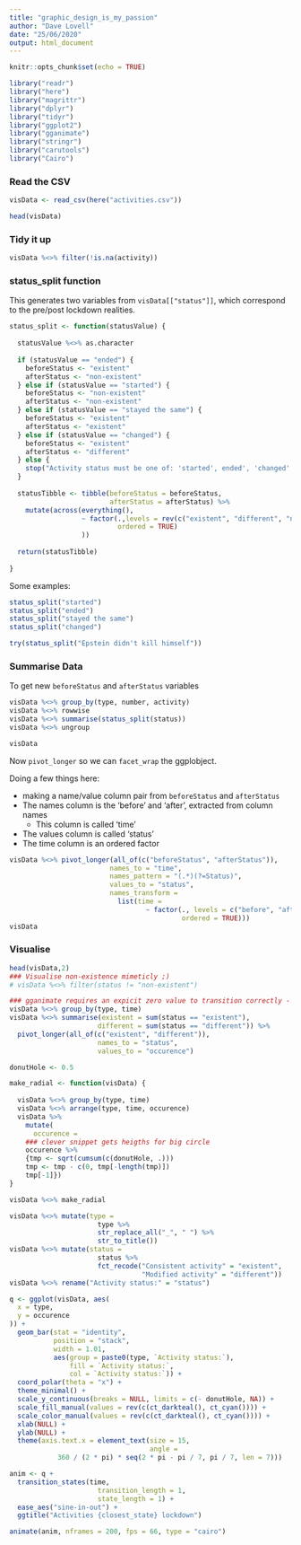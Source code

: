 ```yaml
---
title: "graphic_design_is_my_passion"
author: "Dave Lovell"
date: "25/06/2020"
output: html_document
---
```


```r
knitr::opts_chunk$set(echo = TRUE)

library("readr")
library("here")
library("magrittr")
library("dplyr")
library("tidyr")
library("ggplot2")
library("gganimate")
library("stringr")
library("carutools")
library("Cairo")
```

### Read the CSV

```r
visData <- read_csv(here("activities.csv"))

head(visData)
```

### Tidy it up

```r
visData %<>% filter(!is.na(activity))
```

### status_split function

This generates two variables from `visData[["status"]]`, which correspond to the pre/post lockdown realities.

```r
status_split <- function(statusValue) {
  
  statusValue %<>% as.character
  
  if (statusValue == "ended") {
    beforeStatus <- "existent"
    afterStatus <- "non-existent"
  } else if (statusValue == "started") {
    beforeStatus <- "non-existent"
    afterStatus <- "non-existent"
  } else if (statusValue == "stayed the same") {
    beforeStatus <- "existent"
    afterStatus <- "existent"
  } else if (statusValue == "changed") {
    beforeStatus <- "existent"
    afterStatus <- "different"
  } else {
    stop("Activity status must be one of: 'started', ended', 'changed' or 'stayed the same'")
  }
  
  statusTibble <- tibble(beforeStatus = beforeStatus,
                         afterStatus = afterStatus) %>%
    mutate(across(everything(),
                  ~ factor(.,levels = rev(c("existent", "different", "non-existent")),
                           ordered = TRUE)
                  ))
  
  return(statusTibble)
    
}
```

Some examples:

```r
status_split("started")
status_split("ended")
status_split("stayed the same")
status_split("changed")

try(status_split("Epstein didn't kill himself"))
```

### Summarise Data

To get new `beforeStatus` and `afterStatus` variables

```r
visData %<>% group_by(type, number, activity)
visData %<>% rowwise
visData %<>% summarise(status_split(status))
visData %<>% ungroup

visData
```

Now `pivot_longer` so we can `facet_wrap` the ggplobject.

Doing a few things here:

* making a name/value column pair from `beforeStatus` and `afterStatus`
* The names column is the 'before' and 'after', extracted from column names
  * This column is called 'time'
* The values column is called 'status'
* The time column is an ordered factor

```r
visData %<>% pivot_longer(all_of(c("beforeStatus", "afterStatus")),
                         names_to = "time",
                         names_pattern = "(.*)(?=Status)",
                         values_to = "status",
                         names_transform = 
                           list(time = 
                                  ~ factor(., levels = c("before", "after"), 
                                           ordered = TRUE)))
visData
```

### Visualise

```r
head(visData,2)
### Visualise non-existence mimeticly ;)
# visData %<>% filter(status != "non-existent")

### gganimate requires an expicit zero value to transition correctly - thus also requires stat = "identity" in this instance
visData %<>% group_by(type, time)
visData %<>% summarise(existent = sum(status == "existent"),
                      different = sum(status == "different")) %>% 
  pivot_longer(all_of(c("existent", "different")),
                      names_to = "status",
                      values_to = "occurence")

donutHole <- 0.5

make_radial <- function(visData) {
  
  visData %<>% group_by(type, time)
  visData %<>% arrange(type, time, occurence)
  visData %>%
    mutate(
      occurence = 
    ### clever snippet gets heigths for big circle
    occurence %>% 
    {tmp <- sqrt(cumsum(c(donutHole, .)))
    tmp <- tmp - c(0, tmp[-length(tmp)])
    tmp[-1]})
}

visData %<>% make_radial

visData %<>% mutate(type = 
                      type %>% 
                      str_replace_all("_", " ") %>% 
                      str_to_title())
visData %<>% mutate(status = 
                      status %>% 
                      fct_recode("Consistent activity" = "existent", 
                                 "Modified activity" = "different"))
visData %<>% rename("Activity status:" = "status")

q <- ggplot(visData, aes(
  x = type,
  y = occurence
)) +
  geom_bar(stat = "identity",
           position = "stack",
           width = 1.01,
           aes(group = paste0(type, `Activity status:`),
               fill = `Activity status:`,
               col = `Activity status:`)) +
  coord_polar(theta = "x") +
  theme_minimal() +
  scale_y_continuous(breaks = NULL, limits = c(- donutHole, NA)) +
  scale_fill_manual(values = rev(c(ct_darkteal(), ct_cyan()))) +
  scale_color_manual(values = rev(c(ct_darkteal(), ct_cyan()))) +
  xlab(NULL) +
  ylab(NULL) +
  theme(axis.text.x = element_text(size = 15,
                                   angle = 
            360 / (2 * pi) * seq(2 * pi - pi / 7, pi / 7, len = 7)))

anim <- q +
  transition_states(time,
                      transition_length = 1,
                      state_length = 1) +
  ease_aes("sine-in-out") +
  ggtitle("Activities {closest_state} lockdown")

animate(anim, nframes = 200, fps = 66, type = "cairo")

```